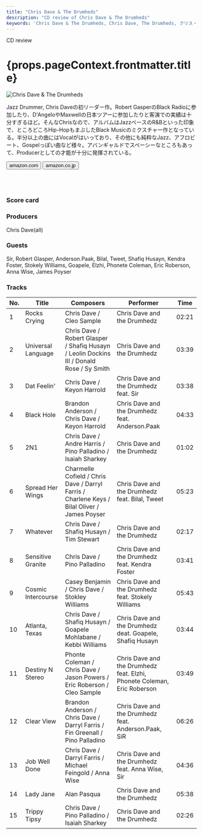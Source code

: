 ```yaml
---
title: "Chris Dave & The Drumheds"
description: "CD review of Chris Dave & The Drumheds"
keywords: 'Chris Dave & The Drumheds, Chris Dave, The Drumheds, クリス・デイブ, ドラムヘッズ, ザ・ドラムヘッズ'
---
```






<p className="largeP">CD review</p>
<h1 className="h1--no--margin">{props.pageContext.frontmatter.title}</h1>

<Row  className="image-card-group">
	<Column colMd={"4"} colLg={"4"} noGutterMdLeft="">
       <ImageCard>

![Chris Dave & The Drumheds](../../images/cd/chrisdave1L.jpg) 

</ImageCard>
	</Column>
	<Column colMd={"8"} colLg={"8"} noGutterMdLeft="">
	<p>
	Jazz Drummer, Chris Daveの初リーダー作。Robert GasperのBlack Radioに参加したり、D'AngeloやMaxwellの日本ツアーに参加したりと客演での実績は十分すぎるほど。そんなChrisなので、アルバムはJazzベースのR&Bといった印象で、ところどころHip-HopもまぶしたBlack Musicのミクスチャー作となっている。半分以上の曲にはVocalがはいっており、その他にも純粋なJazz、アフロビート、Gospelっぽい曲など様々。アバンギャルドでスペーシーなところもあって、Producerとしての才能が十分に発揮されている。
	</p>
	<div>
	  <Button href="https://amzn.to/31OoQdD" kind="primary" size="small" renderIcon={ArrowUpRight24}>
      amazon.com
    </Button>
    <Button href="https://amzn.to/38xRbX9" kind="secondary" size="small" renderIcon={ArrowUpRight24}>
      amazon.co.jp
    </Button>
	</div>
	<a href="https://geo.music.apple.com/us/album/chris-dave-and-the-drumhedz/1440881381?mt=1&app=music&ls=1&at=11lcug" style="display:inline-block;overflow:hidden;background:url(https://linkmaker.itunes.apple.com/ja-jp/lockup.svg?releaseDate=2018-01-26&kind=album&bubble=apple_music&style=mono-black) no-repeat;width:180px;height:45px;"></a>
	<a href="https://geo.music.apple.com/us/album/chris-dave-and-the-drumhedz/1440881381?app=itunes&at=11lcug" style="display:inline-block;overflow:hidden;background:url(https://linkmaker.itunes.apple.com/ja-jp/badge-lrg.svg?releaseDate=2018-01-26&kind=album&bubble=itunes_music) no-repeat;width:140px;height:45px;"></a>
	</Column>
</Row>
<Row >
	<Column colMd={"4"} colLg={"4"} noGutterMdLeft="">
<div>
  <h3>Score card</h3>
	<SliderJS1 value="4" />
  <SliderJS2 value="2" />
	<SliderJS3 value="2" />
  <SliderJS4 value="8" />
</div>
</Column>
<Column colMd={"8"} colLg={"8"} noGutterMdLeft="">
<div>
<h3>Producers</h3>
<p>
	Chris Dave(all)
</p>
<h3>Guests</h3>
<p>
	Sir, Robert Glasper, Anderson.Paak, Bilal, Tweet, Shafiq Husayn, Kendra Foster, Stokely Williams, Goapele, Elzhi, Phonete Coleman, Eric Roberson, Anna Wise, James Poyser
</p>
</div>
</Column>
</Row>

<h3>Tracks</h3>

|	No. |	 Title             |	 Composers                                                                                  |	 Performer                                                              |	 Time	|
|	--- |	------------------ | -------------------------------------------------------------------------------------------- | ----------------------------------------------------------------------- | -----	|
|	1	  |	Rocks Crying       | Chris Dave / Cleo Sample                                                                    	|	Chris Dave and the Drumhedz                                            	|	02:21 |
|	2	  |	Universal Language | Chris Dave / Robert Glasper / Shafiq Husayn / Leolin Dockins III / Donald Rose / Sy Smith   	|	Chris Dave and the Drumhedz                                            	|	03:39 |
|	3	  |	Dat Feelin'        | Chris Dave / Keyon Harrold                                                                  	|	Chris Dave and the Drumhedz feat. Sir                                  	|	03:38 |
|	4	  |	Black Hole         | Brandon Anderson / Chris Dave / Keyon Harrold                                               	|	Chris Dave and the Drumhedz feat. Anderson.Paak                        	|	04:33 |
|	5	  |	2N1                | Chris Dave / Andre Harris / Pino Palladino / Isaiah Sharkey                                 	|	Chris Dave and the Drumhedz                                            	|	01:02 |
|	6	  |	Spread Her Wings   | Charmelle Cofield / Chris Dave / Darryl Farris / Charlene Keys / Bilal Oliver / James Poyser	|	Chris Dave and the Drumhedz feat. Bilal, Tweet                         	|	05:23 |
|	7	  |	Whatever           | Chris Dave / Shafiq Husayn / Tim Stewart                                                    	|	Chris Dave and the Drumhedz                                            	|	02:17 |
|	8	  |	Sensitive Granite  | Chris Dave / Pino Palladino                                                                 	|	Chris Dave and the Drumhedz feat. Kendra Foster                        	|	03:41 |
|	9	  |	Cosmic Intercourse | Casey Benjamin / Chris Dave / Stokley Williams                                              	|	Chris Dave and the Drumhedz feat. Stokely Williams                     	|	05:43 |
|	10	|	Atlanta, Texas     | Chris Dave / Shafiq Husayn / Goapele Mohlabane / Kebbi Williams                             	|	Chris Dave and the Drumhedz deat. Goapele, Shafiq Husayn               	|	03:44 |
|	11	|	Destiny N Stereo   | Phonte Coleman / Chris Dave / Jason Powers / Eric Roberson / Cleo Sample                    	|	Chris Dave and the Drumhedz feat. Elzhi, Phonete Coleman, Eric Roberson	|	03:49 |
|	12	|	Clear View         | Brandon Anderson / Chris Dave / Darryl Farris / Fin Greenall / Pino Palladino               	|	Chris Dave and the Drumhedz feat. Anderson.Paak, SiR                   	|	06:26 |
|	13	|	Job Well Done      | Chris Dave / Darryl Farris / Michael Feingold / Anna Wise                                   	|	Chris Dave and the Drumhedz feat. Anna Wise, Sir                       	|	04:36 |
|	14	|	Lady Jane          | Alan Pasqua                                                                                 	|	Chris Dave and the Drumhedz                                            	|	05:38 |
|	15	|	Trippy Tipsy       | Chris Dave / Pino Palladino / Isaiah Sharkey                                                	|	Chris Dave and the Drumhedz                                            	|	02:26 |
